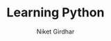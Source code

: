 ---
  title: Learning Python
  By: LinkedIn Learning
  image: /images/certificates/learningpython.png
  author: 'Niket Girdhar'
  publishedAt: '2024-09-26'
  skills: ["Python Programming", "Python Libraries"]
  courseLink: https://www.linkedin.com/learning/learning-python-14393370
  Github: https://github.com/NiketGirdhar22/python_basics_course
---